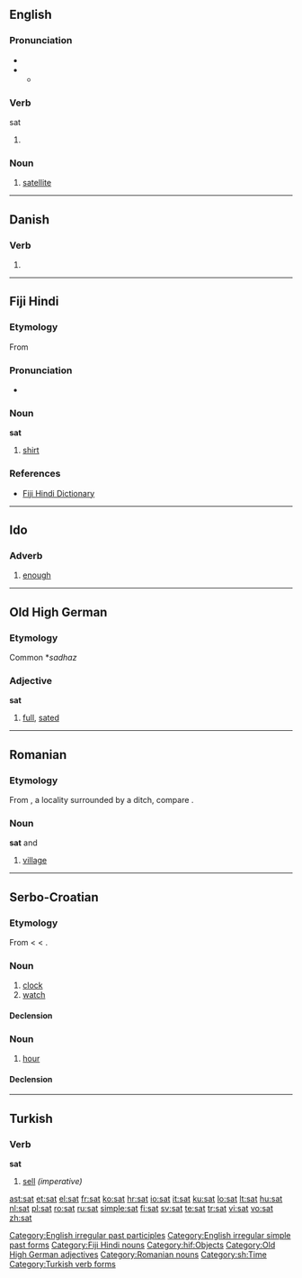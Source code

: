 {{also|sát|sắt|SAT|Sat.}}
==English==

===Pronunciation===
* {{IPA|/'sæt/}}
* {{audio|en-us-sat.ogg|Audio (US)}}
** {{rhymes|æt}}

===Verb===
;sat

# {{past of|[[sit]]}}

===Noun===
{{en-noun}}

# [[satellite]]

[[Category:English irregular past participles]]
[[Category:English irregular simple past forms]]

----

==Danish==

===Verb===
{{infl|da|verb form}}

# {{form of|past participle|sætte|lang=Danish}}

----

==Fiji Hindi==

===Etymology===
From {{etyl|en|hif}} {{term|shirt}}

===Pronunciation===
* {{IPA|/səʈ/|lang=hif}}

===Noun===
'''sat'''

# [[shirt]]

===References===
* [http://www.geocities.com/fijihindi/FijiHindiEnglishDict.htm#s Fiji Hindi Dictionary]

[[Category:Fiji Hindi nouns]]
[[Category:hif:Objects]]

----

==Ido==
===Adverb===
{{io-adv}}
# [[enough]]

----

==Old High German==

===Etymology===
Common {{etyl|gem|goh}} *''sadhaz''

===Adjective===
'''sat'''

# [[full]], [[sated]]

[[Category:Old High German adjectives]]

----

==Romanian==

===Etymology===
From {{etyl|LL.|ro}} {{term|fossatum|lang=la}}, a locality surrounded by a ditch, compare {{term|fossa|lang=la}}.

===Noun===
'''sat''' {{f}} and {{m}}

# [[village]]

[[Category:Romanian nouns]]

----

==Serbo-Croatian==

===Etymology===
From {{etyl|ota|sh}} {{term|ساعت|tr=sâat|sc=ota-Arab|lang=ota}} < {{etyl|fa|sh}} {{term|ساعت|tr=sâ'at|sc=fa-Arab|lang=fa}} < {{etyl|ar|sh}} {{term|ساعة|tr=sāʕa|sc=Arab|lang=ar}}.

===Noun===
{{sh-noun|g=m|head=sȃt|r|сат|са̑т}}

# [[clock]]
# [[watch]]

====Declension====
{{sh-decl-noun
|sȃt|sȁtovi
|sȃta|satova
|satu|satovima
|sat|satove
|sate|satovi
|satu|satovima
|satom|satovima
}}

===Noun===
{{sh-noun|g=m|head=sȃt|r|сат|са̑т}}

#  [[hour]]

====Declension====
{{sh-decl-noun
|sȃt|sȃti
|sȃta|sátī
|satu|satima
|sat|sate
|sate|sati
|satu|satima
|satom|satima
}}

[[Category:sh:Time]]

----

==Turkish==

===Verb===
'''sat'''

# [[sell]] ''(imperative)''

[[Category:Turkish verb forms]]

[[ast:sat]]
[[et:sat]]
[[el:sat]]
[[fr:sat]]
[[ko:sat]]
[[hr:sat]]
[[io:sat]]
[[it:sat]]
[[ku:sat]]
[[lo:sat]]
[[lt:sat]]
[[hu:sat]]
[[nl:sat]]
[[pl:sat]]
[[ro:sat]]
[[ru:sat]]
[[simple:sat]]
[[fi:sat]]
[[sv:sat]]
[[te:sat]]
[[tr:sat]]
[[vi:sat]]
[[vo:sat]]
[[zh:sat]]